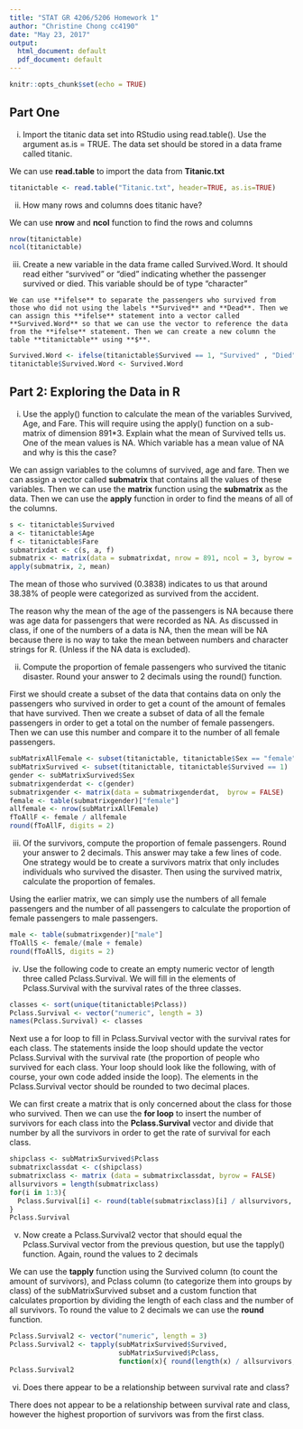 ```yaml
---
title: "STAT GR 4206/5206 Homework 1"
author: "Christine Chong cc4190"
date: "May 23, 2017"
output:
  html_document: default
  pdf_document: default
---
```


```r
knitr::opts_chunk$set(echo = TRUE)
```

## Part One

  i. Import the titanic data set into RStudio using read.table(). Use the argument as.is = TRUE. The data set should be stored in a data frame called titanic.
  
  We can use **read.table** to import the data from **Titanic.txt**
  
```r
titanictable <- read.table("Titanic.txt", header=TRUE, as.is=TRUE)
```
  
  ii. How many rows and columns does titanic have?
  
  We can use **nrow** and **ncol** function to find the rows and columns
  
```r
nrow(titanictable)
ncol(titanictable)
```
  iii. Create a new variable in the data frame called Survived.Word. It should read either "survived" or "died" indicating whether the passenger survived or died. This variable should be of type "character"
  
    We can use **ifelse** to separate the passengers who survived from those who did not using the labels **Survived** and **Dead**. Then we can assign this **ifelse** statement into a vector called **Survived.Word** so that we can use the vector to reference the data from the **ifelse** statement. Then we can create a new column the table **titanictable** using **$**. 
    
```r
Survived.Word <- ifelse(titanictable$Survived == 1, "Survived" , "Died")
titanictable$Survived.Word <- Survived.Word
```

## Part 2: Exploring the Data in R
  i. Use the apply() function to calculate the mean of the variables Survived, Age, and Fare. This will require using the apply() function on a sub-matrix of dimension 891*3. Explain what the mean of Survived tells us. One of the mean values is NA. Which variable has a mean value of NA and why is this the case?
  
  We can assign variables to the columns of survived, age and fare. Then we can assign a vector called **submatrix** that contains all the values of these variables. Then we can use the **matrix** function using the **submatrix** as the data. Then we can use the **apply** function in order to find the means of all of the columns. 
  
```r
s <- titanictable$Survived
a <- titanictable$Age
f <- titanictable$Fare
submatrixdat <- c(s, a, f)
submatrix <- matrix(data = submatrixdat, nrow = 891, ncol = 3, byrow = FALSE)
apply(submatrix, 2, mean)
```
  The mean of those who survived (0.3838) indicates to us that around 38.38% of people were categorized as survived from the accident.
  
  The reason why the mean of the age of the passengers is NA because there was age data for passengers that were recorded as NA. As discussed in class, if one of the numbers of a data is NA, then the mean will be NA because there is no way to take the mean between numbers and character strings for R. (Unless if the NA data is excluded).
  
  ii. Compute the proportion of female passengers who survived the titanic disaster. Round your answer to 2 decimals using the round() function.
  
  First we should create a subset of the data that contains data on only the passengers who survived in order to get a count of the amount of females that have survived. Then we create a subset of data of all the female passengers in order to get a total on the number of female passengers. Then we can use this number and compare it to the number of all female passengers.

```r
subMatrixAllFemale <- subset(titanictable, titanictable$Sex == "female")
subMatrixSurvived <- subset(titanictable, titanictable$Survived == 1)
gender <- subMatrixSurvived$Sex
submatrixgenderdat <- c(gender)
submatrixgender <- matrix(data = submatrixgenderdat,  byrow = FALSE)
female <- table(submatrixgender)["female"]
allfemale <- nrow(subMatrixAllFemale)
fToAllF <- female / allfemale
round(fToAllF, digits = 2)
```
  

  iii. Of the survivors, compute the proportion of female passengers. Round your answer to 2 decimals. This answer may take a few lines of code. One strategy would be to create a survivors matrix that only includes individuals who survived the disaster. Then using the survived matrix, calculate the proportion of females.
  
  Using the earlier matrix, we can simply use the numbers of all female passengers and the number of all passengers to calculate the proportion of female passengers to male passengers.
  
```r
male <- table(submatrixgender)["male"]
fToAllS <- female/(male + female)
round(fToAllS, digits = 2)
```
 
  iv. Use the following code to create an empty numeric vector of length three called Pclass.Survival. We will fill in the elements of Pclass.Survival with the survival rates of the three classes.
  
```r
classes <- sort(unique(titanictable$Pclass))
Pclass.Survival <- vector("numeric", length = 3)
names(Pclass.Survival) <- classes
```
  
  Next use a for loop to fill in Pclass.Survival vector with the survival rates for each class. The statements inside the loop should update the vector Pclass.Survival with the survival rate (the proportion of people who survived for each class. Your loop should look like the following, with of course, your own code added inside the loop). The elements in the Pclass.Survival vector should be rounded to two decimal places.
  
  We can first create a matrix that is only concerned about the class for those who survived. Then we can use the **for loop** to insert the number of survivors for each class into the **Pclass.Survival** vector and divide that number by all the survivors in order to get the rate of survival for each class.
  
```r
shipclass <- subMatrixSurvived$Pclass
submatrixclassdat <- c(shipclass)
submatrixclass <- matrix (data = submatrixclassdat, byrow = FALSE)
allsurvivors = length(submatrixclass)
for(i in 1:3){
  Pclass.Survival[i] <- round(table(submatrixclass)[i] / allsurvivors, digits = 2)
}
Pclass.Survival
```
  
  v. Now create a Pclass.Survival2 vector that should equal the Pclass.Survival vector from the previous question, but use the tapply() function. Again, round the values to 2 decimals
  
  We can use the **tapply** function using the Survived column (to count the amount of survivors), and Pclass column (to categorize them into groups by class) of the subMatrixSurvived subset and a custom function that calculates proportion by dividing the length of each class and the number of all survivors. To round the value to 2 decimals we can use the **round** function.
```r
Pclass.Survival2 <- vector("numeric", length = 3)
Pclass.Survival2 <- tapply(subMatrixSurvived$Survived, 
                           subMatrixSurvived$Pclass, 
                           function(x){ round(length(x) / allsurvivors, digits =2 )})
Pclass.Survival2
```
vi. Does there appear to be a relationship between survival rate and class?
  
  There does not appear to be a relationship between survival rate and class, however the highest proportion of survivors was from the first class.
  